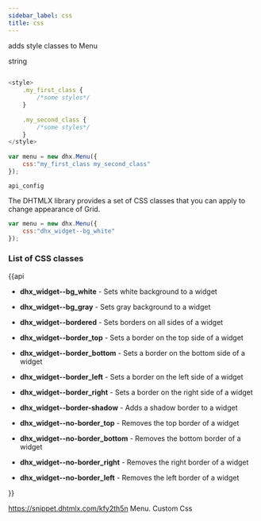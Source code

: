 ```yaml
---
sidebar_label: css
title: css
---
```



          


<Short>
 
adds style classes to Menu



</Short>



<Type>
 string


</Type>


~~~js
 
<style>
    .my_first_class {
        /*some styles*/
    }
 
    .my_second_class {
        /*some styles*/
    }
</style>
 
var menu = new dhx.Menu({
    css:"my_first_class my_second_class"
});


~~~
	api_config

<Descr>
 

The DHTMLX library provides a set of CSS classes that you can apply to change appearance of Grid.

~~~js
var menu = new dhx.Menu({
    css:"dhx_widget--bg_white"
});
~~~

### List of CSS classes

{{api

- <b>dhx_widget--bg_white</b> - Sets white background to a widget

- <b>dhx_widget--bg_gray</b> - Sets gray background to a widget

- <b>dhx_widget--bordered</b> - Sets borders on all sides of a widget

- <b>dhx_widget--border_top</b> - Sets a border on the top side of a widget

- <b>dhx_widget--border_bottom</b> - Sets a border on the bottom side of a widget

- <b>dhx_widget--border_left</b> - Sets a border on the left side of a widget

- <b>dhx_widget--border_right</b> - Sets a border on the right side of a widget

- <b>dhx_widget--border-shadow</b> - Adds a shadow border to a widget

- <b>dhx_widget--no-border_top</b> - Removes the top border of a  widget

- <b>dhx_widget--no-border_bottom</b> - Removes the bottom border of a widget

- <b>dhx_widget--no-border_right</b> - Removes the right border of a widget

- <b>dhx_widget--no-border_left</b> - Removes the left border of a widget

}}


</Descr>


 https://snippet.dhtmlx.com/kfy2th5n	Menu. Custom Css